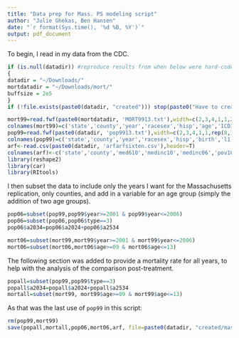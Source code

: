 ```yaml
---
title: "Data prep for Mass. PS modeling script"
author: "Julie Ghekas, Ben Hansen"
date: "`r format(Sys.time(), '%d %B, %Y')`"
output: pdf_document
---
```


To begin, I read in my data from the CDC.

```r
if (is.null(datadir)) #reproduce results from when below were hard-coded; see dot-Renviron-template.txt
{
datadir = "~/Downloads/" 
mortdatadir = "~/Downloads/mort/"
buffsize = 2e5
}
if (!file.exists(paste0(datadir, "created"))) stop(paste0("Have to create 'created' subdir of ", datadir))

mort99=read.fwf(paste0(mortdatadir, 'MORT9913.txt'),width=c(2,3,4,1,1,2,4,3,4), buffersize=buffsize)
colnames(mort99)=c('state','county','year','racesex','hisp','age','ICD10cause','cause','deaths')
pop99=read.fwf(paste0(datadir, 'pop9913.txt'),width=c(2,3,4,1,1,rep(8,14),25,1), buffersize=buffsize)
colnames(pop99)=c('state','county','year','racesex','hisp','birth','l1','a14','a59','a1014','a1519','a2024','a2534','a3544','a4554','a5564','a6574','a7584','a85','name','type')
arf<-read.csv(paste0(datadir, 'arfarfsixten.csv'),header=T)
colnames(arf)<-c('state','county','med610','medinc10','medinc06','pov10','pov06','ins10','ins06','unemp10','unemp06')
library(reshape2)
library(car)
library(RItools)
```

I then subset the data to include only the years I want for the Massachusetts replication, only counties, and add in a variable for an age group (simply the addition of two age groups).

```r
pop06=subset(pop99,pop99$year>=2001 & pop99$year<=2006)
pop06=subset(pop06,pop06$type==3)
pop06$a2034=pop06$a2024+pop06$a2534

mort06=subset(mort99,mort99$year>=2001 & mort99$year<=2006)
mort06=subset(mort06,mort06$age>=09 & mort06$age<=13)

```

The following section was added to provide a mortality rate for all years, to help with the analysis of the comparison post-treatment.

```r
popall=subset(pop99,pop99$type==3)
popall$a2034=popall$a2024+popall$a2534
mortall=subset(mort99, mort99$age>=09 & mort99$age<=13)

```

As that was the last use of `pop99` in this script:
```r
rm(pop99,mort99)
save(popall,mortall,pop06,mort06,arf, file=paste0(datadir, "created/mass_prep.RData"))
```
